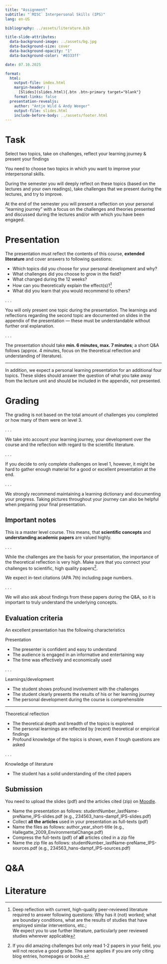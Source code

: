 ```yaml
---
title: "Assignment"  
subtitle: "`MISC` Interpersonal Skills (IPS)"
lang: en-US

bibliography: ../assets/literature.bib

title-slide-attributes:
  data-background-image: ../assets/bg.jpg
  data-background-size: cover
  data-background-opacity: "1"
  data-background-color: '#0333ff'

date: 07.10.2025

format: 
  html:
    output-file: index.html
    margin-header: | 
      [Slides](slides.html){.btn .btn-primary target="blank"}
    format-links: false   
  presentation-revealjs:
    author: "Antje Wild & Andy Weeger"
    output-file: slides.html
    include-before-body: ../assets/footer.html
---
```



# Task

::: {.html-hidden .large}
[Select two topics,]{.fragment .fade-in-then-semi-out} [take on challenges,]{.fragment .fade-in-then-semi-out} [reflect your learning journey]{.fragment .fade-in-then-semi-out} [& present your findings]{.fragment .fade-in-then-semi-out}
:::

:::notes
You need to choose two topics in which you want to improve your interpersonal skills.

During the semester you will deeply reflect on these topics (based on the lectures and your own readings), take challenges that we present during the lectures, and try to improve.

At the end of the semester you will present a reflection on your personal “learning journey” with a focus on the challenges and theories presented and discussed during the lectures and/or with which you have been engaged.
:::

# Presentation

The presentation must reflect the contents of this course, **extended literature** and cover answers to following questions:

:::{.incremental}
-	Which topics did you choose for your personal development and why?
-	What challenges did you choose to grow in the field?
-	What changed during the 12 weeks?
-	How can you theoretically explain the effect(s)?[^1]    
-	What did you learn that you would recommend to others?
:::

[^1]: Deep reflection with current, high-quality peer-reviewed literature required to answer following questions: Why has it (not) worked; what are boundary conditions, what are the results of studies that have employed similar interventions, etc.;\
We expect you to use further literature, particularly peer reviewed studies wherever applicable

. . .

You will only present one topic during the presentation. The learnings and reflections regarding the second topic are documented on slides in the appendix of the presentation — these must be understandable without further oral explanation.

. . .

The presentation should take **min. 6 minutes, max.  7 minutes**; a short Q&A follows (approx. 4 minutes, focus on the theoretical reflection and understanding of literature).

------

In addition, we expect a personal learning presentation for an additional four topics. These slides should answer the question of what you take away from the lecture unit and should be included in the appendix, not presented.

# Grading

The grading is not based on the total amount of challenges you completed or how many of them were on level 3. 

. . .

We take into account your learning journey, your development over the course and the reflection with regard to the scientific literature.

. . .

If you decide to only complete challenges on level 1, however, it might be hard to gather enough material for a good or excellent presentation at the end. 

. . .

We strongly recommend maintaining a learning dictionary and documenting your progress. Taking pictures throughout your journey can also be helpful when preparing your final presentation. 

## Important notes

This is a master level course. This means, that **scientific concepts** and **understanding academic papers** are valued highly.
 
. . .

While the challenges are the basis for your presentation, the importance of the theoretical reflection is very high. Make sure that you connect your challenges to scientific, high quality papers[^qualityResearch]. 

We expect in-text citations (APA 7th) including page numbers.

[^qualityResearch]: If you did amazing challenges but only read 1-2 papers in your field, you will not receive a good grade. The same applies if you are only citing blog entries, homepages or books.

. . .

We will also ask about findings from these papers during the Q&A, so it is important to truly understand the underlying concepts.

## Evaluation criteria

An excellent presentation has the following characteristics

[Presentation]{.h4}

- The presenter is confident and easy to understand   
- The audience is engaged in an informative and entertaining way   
- The time was effectively and economically used   

. . .

[Learnings/development]{.h4}

- The student shows profound involvement with the challenges   
- The student clearly presents the results of his or her learning journey   
- The personal development during the course is comprehensible 

------

[Theoretical reflection]{.h4}

- The theoretical depth and breadth of the topics is explored   
- The personal learnings are reflected by (recent) theoretical or empirical findings   
- Profound knowledge of the topics is shown, even if tough questions are asked

. . .

[Knowledge of literature]{.h4}

- The student has a solid understanding of the cited papers

## Submission

You need to upload the slides (pdf) and the articles cited (zip) on [Moodle](https://elearning.hnu.de/mod/assign/view.php?id=673352).

- Name the presentation as follows: studentNumber_lastName-preName_IPS-slides.pdf (e.g., 234563_hans-dampf_IPS-slides.pdf)
- Collect **all the articles** used in your presentation as full-texts (pdf)
- Name the files as follows: author_year_short-title (e.g., Hallegatte_2009_EnvironmentalChange.pdf)
- Compress the full-texts (pdf) of **all** articles cited in a zip file
- Name the zip file as follows: studentNumber_lastName-preName_IPS-sources.pdf (e.g., 234563_hans-dampf_IPS-sources.pdf)

# Q&A {.html-hidden .unlisted .headline-only}

# Literature {visibility=hidden}
::: {#refs}
:::